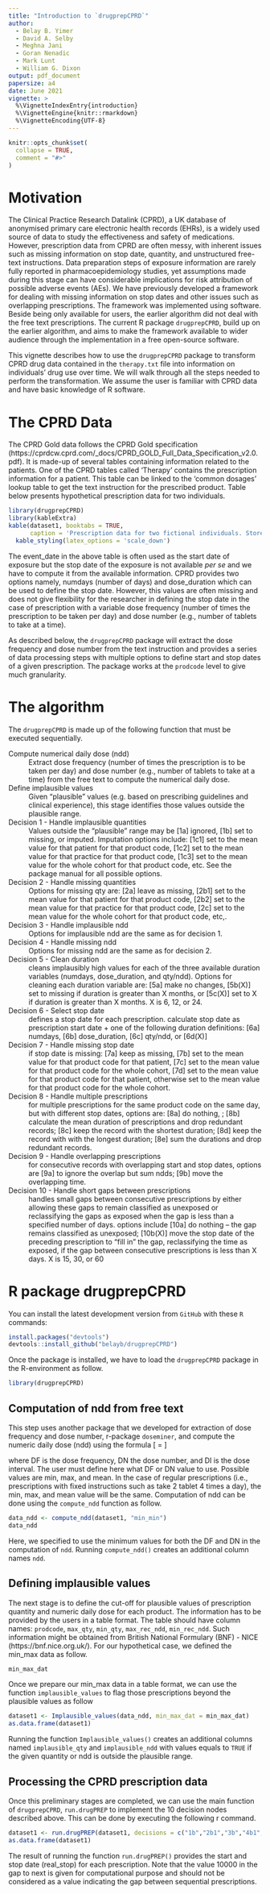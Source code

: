```yaml
---
title: "Introduction to `drugprepCPRD`"
author:
  - Belay B. Yimer
  - David A. Selby
  - Meghna Jani
  - Goran Nenadic
  - Mark Lunt
  - William G. Dixon
output: pdf_document
papersize: a4
date: June 2021
vignette: >
  %\VignetteIndexEntry{introduction}
  %\VignetteEngine{knitr::rmarkdown}
  %\VignetteEncoding{UTF-8}
---
```


```r
knitr::opts_chunk$set(
  collapse = TRUE,
  comment = "#>"
)
```

# Motivation 

The Clinical Practice Research Datalink (CPRD), a UK database of anonymised primary care electronic health records (EHRs), is a widely used source of data to study the effectiveness and safety of medications.  However, prescription data from CPRD are often messy, with inherent issues such as missing information on stop date, quantity, and unstructured free-text instructions. Data preparation steps of exposure information are rarely fully reported in pharmacoepidemiology studies, yet assumptions made during this stage can have considerable implications for risk attribution of possible adverse events (AEs). We have previously developed a framework for dealing with missing information on stop dates and other issues such as overlapping prescriptions. The framework was implemented using \textsc{Stata} software. Beside being only available for \textsc{Stata} users, the earlier algorithm did not deal with the free text prescriptions. The current R package `drugprepCPRD`, build up on the earlier algorithm, and aims to make the framework available to wider audience through the implementation in a free open-source software. 

This vignette describes how to use the `drugprepCPRD` package to transform CPRD drug data contained in the `therapy.txt` file into information on individuals’ drug use over time. We will walk through all the steps needed to perform the transformation. We assume the user is familiar with CPRD data and have basic knowledge of R software. 


# The CPRD Data  

The CPRD Gold data follows the CPRD Gold specification (https://cprdcw.cprd.com/_docs/CPRD_GOLD_Full_Data_Specification_v2.0.pdf). It is made-up of several tables containing information related to the patients. One of the CPRD tables called 'Therapy' contains the prescription information for a patient. This table can be linked to the 'common dosages' lookup table to get the text instruction for the prescribed product. Table \ref{tab:dataset1} below presents hypothetical prescription data for two individuals. 

```r
library(drugprepCPRD)
library(kableExtra)
kable(dataset1, booktabs = TRUE,
      caption = 'Prescription data for two fictional individuals. Stored in \\texttt{dataset1}') %>%
  kable_styling(latex_options = 'scale_down')
```

The event_date in the above table is often used as the start date of exposure but the stop date of the exposure is not available _per se_ and we have to compute it from the available information. CPRD provides two options namely, numdays (number of days) and dose_duration which can be used to define the stop date. However, this values are often missing and does not give flexibility for the researcher in defining the stop date in the case of prescription with a variable dose frequency (number of times the prescription to be taken per day) and dose number (e.g., number of tablets to take at a time). 

As described below, the `drugprepCPRD` package will extract the dose frequency and dose number from the text instruction and provides a series of data processing steps with multiple options to define start and stop dates of a given prescription. The package works at the `prodcode` level to give much granularity.  

# The algorithm 

The `drugprepCPRD` is made up of the following function that must be executed sequentially. 

Compute numerical daily dose (ndd)
: Extract dose frequency (number of times the prescription is to be taken per day) and dose number (e.g., number of tablets to take at a time) from the free text to compute the numerical daily dose.

Define implausible values
: Given “plausible” values (e.g. based on prescribing guidelines and clinical experience), this stage identifies those values outside the plausible range.

Decision 1 - Handle implausible quantities
: Values outside the “plausible” range may be [1a] ignored, [1b] set to missing, or imputed. Imputation options include: [1c1] set to the mean value for that  patient for that product code, [1c2] set to the mean value for that practice for that product code, [1c3] set to the mean value for the whole cohort for that product  code, etc. See the package manual for all possible options.

Decision 2 - Handle missing quantities
: Options for missing qty are: [2a] leave as missing, [2b1] set to the mean value for that patient for that product code, [2b2] set to the  mean value for that practice for that product code, [2c] set to the mean value for the whole  cohort for that product code, etc,.

Decision 3 - Handle implausible ndd
: Options for implausible ndd are the same as for decision 1.

Decision 4 - Handle missing ndd
: Options for missing ndd are the same as for decision 2.

Decision 5 - Clean duration
: cleans implausibly high values for each of the three available duration variables (numdays, dose_duration, and qty/ndd). Options for cleaning each duration variable are: [5a] make no changes, [5b(X)] set to missing if duration is greater than X months, or [5c(X)] set to X if duration is greater than X  months. X is 6, 12, or 24.

Decision 6 - Select stop date
: defines a stop date for each prescription. calculate stop date as prescription start date + one of the following duration  definitions: [6a] numdays, [6b] dose_duration, [6c] qty/ndd, or [6d(X)]

Decision 7 - Handle missing stop date
: if stop date is missing: [7a] keep as missing, [7b] set to the mean value for that  product code for that patient, [7c] set to the mean value for that product code for the whole  cohort, [7d] set to the mean value for that product code for that patient, otherwise set to the mean value for that product code for the whole cohort.

Decision 8 - Handle multiple prescriptions
: for multiple prescriptions for the same product code on the same day, but with different stop dates, options are: [8a] do nothing, ; [8b] calculate the mean duration of prescriptions and drop redundant records; [8c] keep the record with the shortest duration; [8d] keep the record with with the longest duration; [8e] sum the durations and drop redundant records.

Decision 9 - Handle overlapping prescriptions
: for consecutive records with overlapping start and stop dates, options are [9a] to ignore the overlap but sum ndds; [9b] move the overlapping time.

Decision 10 - Handle short gaps between prescriptions
: handles small gaps between consecutive prescriptions by either allowing these gaps to remain classified as unexposed or reclassifying the gaps as exposed when the gap is less than a  specified number of days. options include [10a] do nothing – the gap remains classified as unexposed; [10b(X)] move the stop date of the preceding prescription to “fill in” the gap, reclassifying the time as exposed, if the gap between consecutive prescriptions is less than X days. X is 15, 30, or 60

# R package drugprepCPRD

You can install the latest development version from `GitHub` with these `R` commands:

```r
install.packages("devtools")
devtools::install_github("belayb/drugprepCPRD")
```

Once the package is installed, we have to load the `drugprepCPRD` package in the R-environment as follow. 

```r
library(drugprepCPRD)
```

## Computation of ndd from free text 
This step uses another package that we developed for extraction of dose frequency and dose number, r-package `doseminer`, and compute the numeric daily dose (ndd) using the formula 
\[
\text{ndd} = \frac{\text{DF} \times \text{DN}}{\text{DI}}
\]

where DF is the dose frequency, DN the dose number, and DI is the dose interval. The user must define here what DF or DN value to use. Possible values are min, max, and mean. In the case of regular prescriptions (i.e., prescriptions with fixed instructions such as take 2 tablet 4 times a day), the min, max, and mean value will be the same. Computation of ndd can be done using the `compute_ndd` function as follow. 

```r
data_ndd <- compute_ndd(dataset1, "min_min")
data_ndd
```
Here, we specified to use the minimum values for both the DF and DN in the computation of `ndd`. Running `compute_ndd()` creates an additional column names `ndd`. 

## Defining implausible values

The next stage is to define the cut-off for plausible values of prescription quantity and numeric daily dose for each product. The information has to be provided by the users in a table format. The table should have column names: `prodcode`, `max_qty`, `min_qty`, `max_rec_ndd`, `min_rec_ndd`. Such information might be obtained from British National Formulary (BNF) - NICE (https://bnf.nice.org.uk/). For our hypothetical case, we defined the min_max data as follow.

```r
min_max_dat 
```

Once we prepare our min_max data in a table format, we can use the function `implausible_values` to flag those prescriptions beyond the plausible values as follow 


```r
dataset1 <- Implausible_values(data_ndd, min_max_dat = min_max_dat)
as.data.frame(dataset1)
```
Running the function `Implausible_values()` creates an additional columns named `implausible_qty` and `implausible_ndd` with values equals to `TRUE` if the given quantity or ndd is outside the plausible range. 

## Processing the CPRD prescription data 

Once this preliminary stages are completed, we can use the main function of `drugprepCPRD`, `run.drugPREP` to implement the 10 decision nodes described above. This can be done by executing the following r command. 

```r
dataset1 <- run.drugPREP(dataset1, decisions = c("1b","2b1","3b","4b1","5b_6","6c","7a","8d","9a","10b") )
as.data.frame(dataset1)
```
The result of running the function `run.drugPREP()` provides the start and stop date (real_stop) for each prescription. Note that the value 10000 in the gap to next is given for computational purpose and should not be considered as a value indicating the gap between sequential prescriptions. 
